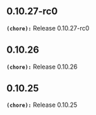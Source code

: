 ## 0.10.27-rc0
**`(chore):`** Release 0.10.27-rc0

## 0.10.26
**`(chore):`** Release 0.10.26

## 0.10.25
**`(chore):`** Release 0.10.25

